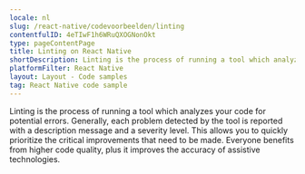 ```yaml
---
locale: nl
slug: /react-native/codevoorbeelden/linting
contentfulID: 4eTIwF1h6WRuQXOGNonOkt
type: pageContentPage
title: Linting on React Native
shortDescription: Linting is the process of running a tool which analyzes your code for potential errors.
platformFilter: React Native
layout: Layout - Code samples
tag: React Native code sample
---
```


Linting is the process of running a tool which analyzes your code for potential errors. Generally, each problem detected by the tool is reported with a description message and a severity level. This allows you to quickly prioritize the critical improvements that need to be made. Everyone benefits from higher code quality, plus it improves the accuracy of assistive technologies.

<CodeSample id="linting" locale="nl" platform="react native"/>